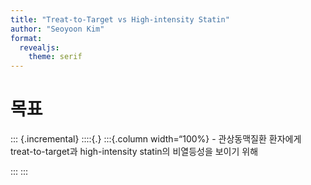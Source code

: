 ```yaml
---
title: "Treat-to-Target vs High-intensity Statin"
author: "Seoyoon Kim"
format: 
  revealjs:
    theme: serif
---
```


# 목표

::: {.incremental}
::::{.}
:::{.column width="100%}
- 관상동맥질환 환자에게 treat-to-target과 high-intensity statin의 비열등성을 보이기 위해

:::
:::